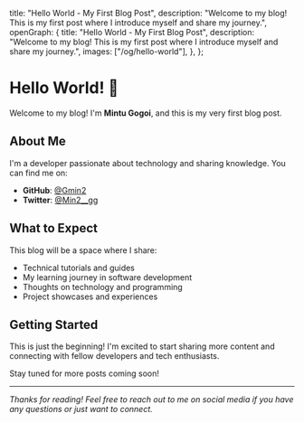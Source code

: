   title: "Hello World - My First Blog Post",
  description: "Welcome to my blog! This is my first post where I introduce myself and share my journey.",
  openGraph: {
    title: "Hello World - My First Blog Post",
    description: "Welcome to my blog! This is my first post where I introduce myself and share my journey.",
    images: ["/og/hello-world"],
  },
};

# Hello World! 👋

Welcome to my blog! I'm **Mintu Gogoi**, and this is my very first blog post.

## About Me

I'm a developer passionate about technology and sharing knowledge. You can find me on:

- **GitHub**: [@Gmin2](https://github.com/Gmin2)
- **Twitter**: [@Min2__gg](https://twitter.com/Min2__gg)

## What to Expect

This blog will be a space where I share:

- Technical tutorials and guides
- My learning journey in software development
- Thoughts on technology and programming
- Project showcases and experiences

## Getting Started

This is just the beginning! I'm excited to start sharing more content and connecting with fellow developers and tech enthusiasts.

Stay tuned for more posts coming soon!

---

*Thanks for reading! Feel free to reach out to me on social media if you have any questions or just want to connect.*
